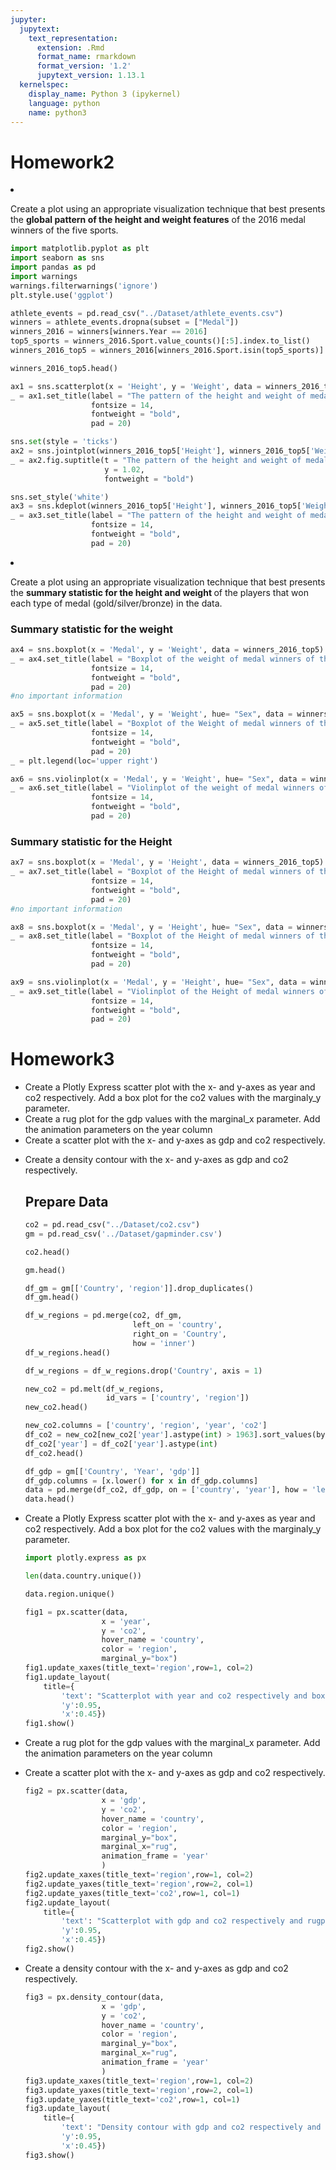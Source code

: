 ```yaml
---
jupyter:
  jupytext:
    text_representation:
      extension: .Rmd
      format_name: rmarkdown
      format_version: '1.2'
      jupytext_version: 1.13.1
  kernelspec:
    display_name: Python 3 (ipykernel)
    language: python
    name: python3
---
```


# Homework2


<li>Create a plot using an appropriate visualization technique that best presents the <b>global pattern of the height and weight features</b> of the 2016 medal winners of the five sports.


```python
import matplotlib.pyplot as plt
import seaborn as sns
import pandas as pd
import warnings
warnings.filterwarnings('ignore')
plt.style.use('ggplot')
```

```python
athlete_events = pd.read_csv("../Dataset/athlete_events.csv")
winners = athlete_events.dropna(subset = ["Medal"])
winners_2016 = winners[winners.Year == 2016]
top5_sports = winners_2016.Sport.value_counts()[:5].index.to_list()
winners_2016_top5 = winners_2016[winners_2016.Sport.isin(top5_sports)]
```

```python
winners_2016_top5.head()
```

```python
ax1 = sns.scatterplot(x = 'Height', y = 'Weight', data = winners_2016_top5 )
_ = ax1.set_title(label = "The pattern of the height and weight of medal winners of the five sports (2016)", 
                  fontsize = 14, 
                  fontweight = "bold",
                  pad = 20)
```

```python
sns.set(style = 'ticks')
ax2 = sns.jointplot(winners_2016_top5['Height'], winners_2016_top5['Weight'], kind = 'hex', color = 'g')
_ = ax2.fig.suptitle(t = "The pattern of the height and weight of medal winners of the five sports (2016)",
                     y = 1.02, 
                     fontweight = "bold")
```

```python
sns.set_style('white')
ax3 = sns.kdeplot(winners_2016_top5['Height'], winners_2016_top5['Weight'], shade = True)
_ = ax3.set_title(label = "The pattern of the height and weight of medal winners of the five sports (2016)", 
                  fontsize = 14, 
                  fontweight = "bold",
                  pad = 20)
```

   <li>Create a plot using an appropriate visualization technique that best presents the <b>summary statistic for the height and weight </b>of the players that won each type of medal (gold/silver/bronze) in the data.


### Summary statistic for the weight

```python
ax4 = sns.boxplot(x = 'Medal', y = 'Weight', data = winners_2016_top5)
_ = ax4.set_title(label = "Boxplot of the weight of medal winners of the five sports (2016)", 
                  fontsize = 14, 
                  fontweight = "bold",
                  pad = 20)
#no important information
```

```python
ax5 = sns.boxplot(x = 'Medal', y = 'Weight', hue= "Sex", data = winners_2016_top5)
_ = ax5.set_title(label = "Boxplot of the Weight of medal winners of the five sports (2016) split by Sex", 
                  fontsize = 14, 
                  fontweight = "bold",
                  pad = 20)
_ = plt.legend(loc='upper right')
```

```python
ax6 = sns.violinplot(x = 'Medal', y = 'Weight', hue= "Sex", data = winners_2016_top5)
_ = ax6.set_title(label = "Violinplot of the weight of medal winners of the five sports (2016) split by Sex", 
                  fontsize = 14, 
                  fontweight = "bold",
                  pad = 20)
```

### Summary statistic for the Height

```python
ax7 = sns.boxplot(x = 'Medal', y = 'Height', data = winners_2016_top5)
_ = ax7.set_title(label = "Boxplot of the Height of medal winners of the five sports (2016)", 
                  fontsize = 14, 
                  fontweight = "bold",
                  pad = 20)
#no important information
```

```python
ax8 = sns.boxplot(x = 'Medal', y = 'Height', hue= "Sex", data = winners_2016_top5)
_ = ax8.set_title(label = "Boxplot of the Height of medal winners of the five sports (2016) split by Sex", 
                  fontsize = 14, 
                  fontweight = "bold",
                  pad = 20)
```

```python
ax9 = sns.violinplot(x = 'Medal', y = 'Height', hue= "Sex", data = winners_2016_top5)
_ = ax9.set_title(label = "Violinplot of the Height of medal winners of the five sports (2016) split by Sex", 
                  fontsize = 14, 
                  fontweight = "bold",
                  pad = 20)
```

# Homework3


<ul>
    <li>Create a Plotly Express scatter plot with the x- and y-axes as year and co2 respectively. Add a box plot for the co2 values with the marginaly_y parameter.
    <li>Create a rug plot for the gdp values with the marginal_x parameter. Add the
animation parameters on the year column
    <li>Create a scatter plot with the x- and y-axes as gdp and co2 respectively.
    <li>Create a density contour with the x- and y-axes as gdp and co2 respectively.


## Prepare Data

```python
co2 = pd.read_csv("../Dataset/co2.csv")
gm = pd.read_csv('../Dataset/gapminder.csv')
```

```python
co2.head()
```

```python
gm.head()
```

```python
df_gm = gm[['Country', 'region']].drop_duplicates()
df_gm.head()
```

```python
df_w_regions = pd.merge(co2, df_gm, 
                        left_on = 'country', 
                        right_on = 'Country', 
                        how = 'inner')
df_w_regions.head()
```

```python
df_w_regions = df_w_regions.drop('Country', axis = 1)
```

```python
new_co2 = pd.melt(df_w_regions, 
                  id_vars = ['country', 'region'])
new_co2.head()
```

```python
new_co2.columns = ['country', 'region', 'year', 'co2']
df_co2 = new_co2[new_co2['year'].astype(int) > 1963].sort_values(by = ['country', 'year'])
df_co2['year'] = df_co2['year'].astype(int)
df_co2.head()
```

```python
df_gdp = gm[['Country', 'Year', 'gdp']]
df_gdp.columns = [x.lower() for x in df_gdp.columns]
data = pd.merge(df_co2, df_gdp, on = ['country', 'year'], how = 'left').dropna()
data.head()
```

<li>Create a Plotly Express scatter plot with the x- and y-axes as year and co2 respectively. Add a box plot for the co2 values with the marginaly_y parameter.

```python
import plotly.express as px
```

```python
len(data.country.unique())
```

```python
data.region.unique()
```

```python
fig1 = px.scatter(data, 
                 x = 'year',
                 y = 'co2',
                 hover_name = 'country',
                 color = 'region',
                 marginal_y="box")
fig1.update_xaxes(title_text='region',row=1, col=2)
fig1.update_layout(
    title={
        'text': "Scatterplot with year and co2 respectively and boxplot for the co2 values by region",
        'y':0.95,
        'x':0.45})
fig1.show()
```

 <li>Create a rug plot for the gdp values with the marginal_x parameter. Add the
animation parameters on the year column
<li>Create a scatter plot with the x- and y-axes as gdp and co2 respectively.

```python
fig2 = px.scatter(data, 
                 x = 'gdp',
                 y = 'co2',
                 hover_name = 'country',
                 color = 'region',
                 marginal_y="box",
                 marginal_x="rug",
                 animation_frame = 'year'
                 )
fig2.update_xaxes(title_text='region',row=1, col=2)
fig2.update_yaxes(title_text='region',row=2, col=1)
fig2.update_yaxes(title_text='co2',row=1, col=1)
fig2.update_layout(
    title={
        'text': "Scatterplot with gdp and co2 respectively and rugplot for the gdp and boxplot for co2 by region",
        'y':0.95,
        'x':0.45})
fig2.show()
```

 <li>Create a density contour with the x- and y-axes as gdp and co2 respectively.

```python
fig3 = px.density_contour(data, 
                 x = 'gdp',
                 y = 'co2',
                 hover_name = 'country',
                 color = 'region',
                 marginal_y="box",
                 marginal_x="rug",
                 animation_frame = 'year'
                 )
fig3.update_xaxes(title_text='region',row=1, col=2)
fig3.update_yaxes(title_text='region',row=2, col=1)
fig3.update_yaxes(title_text='co2',row=1, col=1)
fig3.update_layout(
    title={
        'text': "Density contour with gdp and co2 respectively and rugplot for the gdp and boxplot for co2 by region",
        'y':0.95,
        'x':0.45})
fig3.show()
```

```python

```
